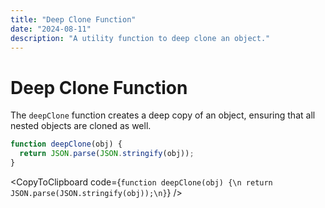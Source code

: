 ```yaml
---
title: "Deep Clone Function"
date: "2024-08-11"
description: "A utility function to deep clone an object."
---
```


# Deep Clone Function

The `deepClone` function creates a deep copy of an object, ensuring that all nested objects are cloned as well.

```js
function deepClone(obj) {
  return JSON.parse(JSON.stringify(obj));
}
```

<CopyToClipboard code={`function deepClone(obj) {\n return JSON.parse(JSON.stringify(obj));\n}`} />